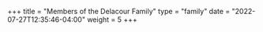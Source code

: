 +++
title = "Members of the Delacour Family"
type = "family"
date = "2022-07-27T12:35:46-04:00"
weight = 5
+++

